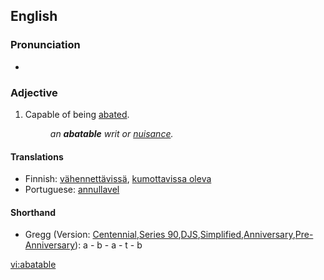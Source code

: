 ==English==

===Pronunciation===
* {{audio|en-us-abatable.ogg|Audio (US)}}

===Adjective===
{{en-adj}}

# Capable of being [[abate]]d.
#: '' an '''abatable''' writ or [[nuisance]].''

====Translations====
* Finnish: [[vähennettävissä]], [[kumottavissa oleva]]
* Portuguese: [[annullavel]]

====Shorthand====
* Gregg (Version: [http://en.wikipedia.org/wiki/Gregg_Shorthand#Centennial_Gregg_Shorthand Centennial],[http://en.wikipedia.org/wiki/Gregg_Shorthand#Series_90_Gregg_Shorthand Series 90],[http://en.wikipedia.org/wiki/Gregg_Shorthand#Diamond_Jubilee_Gregg_Shorthand  DJS],[http://en.wikipedia.org/wiki/Gregg_Shorthand#Simplified_Gregg_Shorthand Simplified],[http://en.wikipedia.org/wiki/Gregg_Shorthand#Anniversary_Gregg_Shorthand Anniversary],[http://en.wikipedia.org/wiki/Gregg_Shorthand#Pre-Anniversary_Gregg_Shorthand Pre-Anniversary]): a - b - a - t - b

[[vi:abatable]]